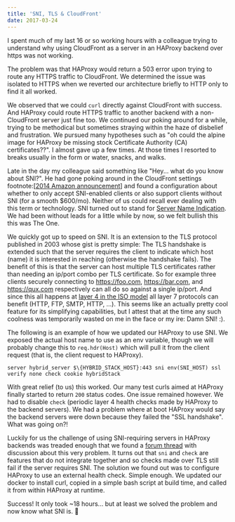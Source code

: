 ```yaml
---
title: 'SNI, TLS & CloudFront'
date: 2017-03-24
---
```


I spent much of my last 16 or so working hours with a colleague trying to understand why using CloudFront as a server in an HAProxy backend over https was not working.

The problem was that HAProxy would return a 503 error upon trying to route any HTTPS traffic to CloudFront. We determined the issue was isolated to HTTPS when we reverted our architecture briefly to HTTP only to find it all worked.

We observed that we could `curl` directly against CloudFront with success. And HAProxy could route HTTPS traffic to another backend with a non-CloudFront server just fine too. We continued our poking around for a while, trying to be methodical but sometimes straying within the haze of disbelief and frustration. We pursued many hypotheses such as "oh could the alpine image for HAProxy be missing stock Certificate Authority (CA) certificates??". I almost gave up a few times. At those times I resorted to breaks usually in the form or water, snacks, and walks.

Late in the day my colleague said something like "Hey... what do you know about SNI?". He had gone poking around in the CloudFront settings footnote:[[2014 Amazon announcement](https://aws.amazon.com/about-aws/whats-new/2014/03/05/amazon-cloudront-announces-sni-custom-ssl/)] and found a configuration about whether to only accept SNI-enabled clients or also support clients without SNI (for a smooth $600/mo). Neither of us could recall ever dealing with this term or technology. SNI turned out to stand for
[Server Name Indication](https://en.wikipedia.org/wiki/Server_Name_Indication). We had been without leads for a little while by now, so we felt bullish this this was The One.

We quickly got up to speed on SNI. It is an extension to the TLS protocol published in 2003 whose gist is pretty simple: The TLS handshake is extended such that the server requires the client to indicate which host (name) it is interested in reaching (otherwise the handshake fails). The benefit of this is that the server can host multiple TLS certificates rather than needing an ip/port combo per TLS certificate. So for example three clients securely connecting to https://foo.com, https://bar.com, and https://qux.com respectively can all do so against a single ip/port. And since this all happens at [layer 4 in the ISO model](https://en.wikipedia.org/wiki/OSI_model) all layer 7 protocols can benefit (HTTP, FTP, SMTP, HTTP, ...). This seems like an actually pretty cool feature for its simplifying capabilities, but I attest that at the time any such coolness was temporarily wasted on me in the face or my ire: Damn SNI! :).

The following is an example of how we updated our HAProxy to use SNI. We exposed the actual host name to use as an env variable, though we will probably change this to `req.hdr(Host)` which will pull it from the client request (that is, the client request to HAProxy).

```text
server hybrid_server $\{HYBRID_STACK_HOST}:443 sni env(SNI_HOST) ssl verify none check cookie hybridStack
```

With great relief (to us) this worked. Our many test curls aimed at HAProxy finally started to return `200` status codes. One issue remained however. We had to disable `check` (periodic layer 4 health checks made by HAProxy to the backend servers). We had a problem where at boot HAProxy would say the backend servers were down because they failed the "SSL handshake". What was going on?!

Luckily for us the challenge of using SNI-requiring servers in HAProxy backends was treaded enough that we found a [forum thread](http://discourse.haproxy.org/t/can-1-6-do-sni-on-backend/278) with discussion about this very problem. It turns out that `sni` and `check` are features that do not integrate together and so checks made over TLS still fail if the server requires SNI. The solution we found out was to configure HAProxy to use an external health check. Simple enough. We updated our docker to install curl, copied in a simple bash script at build time, and called it from within HAProxy at runtime.

Success! It only took ~18 hours... but at least we solved the problem and now know what SNI is. 🐪
